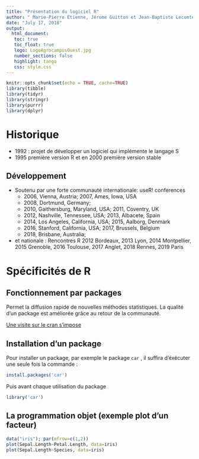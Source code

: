 ```yaml
---
title: "Présentation du logiciel R"
author: " Marie-Pierre Etienne, Jérome Guitton et Jean-Baptiste Lecomte"
date: "July 17, 2018"
output: 
  html_document:
   toc: true
   toc_float: true
   logo: LogoAgrocampusOuest.jpg
   number_sections: false
   highlight: tango
   css: style.css
---
```


```r
knitr::opts_chunk$set(echo = TRUE, cache=TRUE)
library(tibble)
library(tidyr)
library(stringr)
library(purrr)
library(dplyr)
```


# Historique
- 1992 : projet de développer un logiciel qui implémente le langage S
- 1995 première version R et en 2000  première version stable

## Développement 
- Soutenu par une forte communauté internationale: useR! conferences
    - 2006, Vienna, Austria; 2007, Ames, Iowa, USA
    - 2008, Dortmund, Germany; \textcolor{red}{2009, Rennes, France}
    - 2010, Gaithersburg, Maryland, USA;  2011, Coventry, UK
    - 2012, Nashville, Tennessee, USA; 2013, Albacete, Spain
    - 2014, Los Angeles, California, USA;  2015, Aalborg, Denmark
    - 2016, Stanford, California, USA; 2017, Brussels, Belgium
    - 2018, Brisbane, Australia; \textcolor{red}{2019, Toulouse, France}
    
- et nationale : Rencontres R   2012 Bordeaux, 2013 Lyon, 2014 Montpellier, 2015 Grenoble, 2016 Toulouse, 2017 Anglet, <span class="emphase">2018 Rennes</span>, 2019 Paris 
    
# Spécificités de R 
## Fonctionnement par packages

Permet la diffusion rapide de nouvelles méthodes statistiques. La qualité d'un package est améliorée grâce au retour de la communauté.

[Une visite sur le cran s'impose ](https://cran.r-project.org/web/packages/available_packages_by_name.html)

## Installation d'un package
Pour installer un package, par exemple le package `car` , il suffira d'éxécuter une seule fois  la commande :

```r
install.packages('car')
```

Puis avant chaque utilisation du package 
```r
library('car')
```



## La programmation objet (exemple plot d'un facteur)

```r
data("iris"); par(mfrow=c(1,2))
plot(Sepal.Length~Petal.Length, data=iris)
plot(Sepal.Length~Species, data=iris)
```


